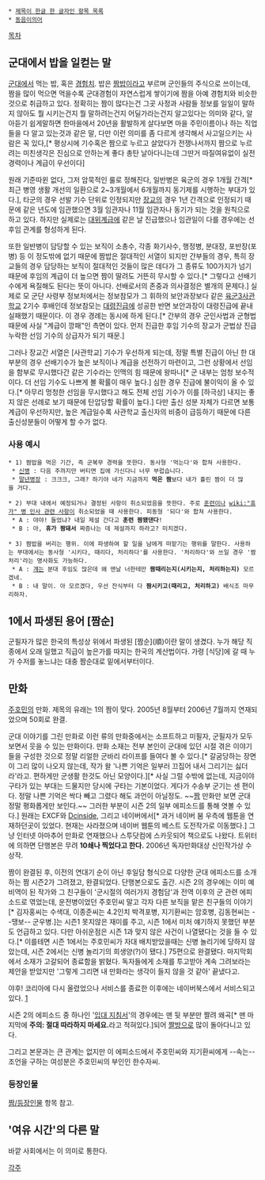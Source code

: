  * [[제목이 한글 한 글자인 항목 목록]]
 * [[동음이의어]]

[[목차]]

== 군대에서 밥을 일컫는 말 ==
[[군대]]에서 먹는 밥, 혹은 [[경험치]].
밥은 [[짬밥]]이라고 부르며 군인들의 주식으로 쓰이는데, 짬을 많이 먹으면 먹을수록 군대경험이 자연스럽게 쌓이기에 짬을 아예 경험치와 비슷한 것으로 취급하고 있다. 정확히는 짬이 많다는건 그곳 사정과 사람들 정보를 일일이 말하지 않아도 뭘 시키는건지 뭘 말하려는건지 어딜가라는건지 알고있다는 의미와 같다, 알아듣기 쉽게말하면 한마을에서 20년을 활발하게 살다보면 마을 주민이름이나 하는 직업 들을 다 알고 있는것과 같은 말, 다만 이런 의미를 좀 다르게 생각해서 사고일으키는 사람은 꼭 있다,[* 평상시에 기수혹은 짬으로 누르고 살았다가 전쟁나서까지 짬으로 누르려는 미친생각은 진심으로 안하는게 좋다 총탄 날아다니는데 그딴거 따질여유없이 실전경력이나 계급이 우선이다]

원래 기준따윈 없다, 그저 암묵적인 룰로 정해진다, 일반병은 육군의 경우 1개월 간격[* 최근 병영 생활 개선의 일환으로 2~3개월에서 6개월까지 동기제를 시행하는 부대가 있다.], 타군의 경우 선발 기수 단위로 인정되지만 [[장교]]의 경우 1년 간격으로 인정되기 때문에 같은 년도에 임관했으면 3월 임관자나 11월 임관자나 동기가 되는 것을 원칙으로 하고 있다. 하지만 실제로는 [[대위]]계급에 같은 날 진급했으나 임관일이 다를 경우에는 선후임 관계를 형성하게 된다. 

또한 일반병이 담당할 수 있는 보직이 소총수, 각종 화기사수, 행정병, 분대장, 포반장(포병) 등 이 정도밖에 없기 때문에 짬밥은 절대적인 서열이 되지만 간부들의 경우, 특히 장교들의 경우 담당하는 보직이 절대적인 것들이 많은 데다가 그 종류도 100가지가 넘기 때문에 후임의 계급이 더 높으면 짬이 딸려도 거뜬히 무시할 수 있다.[* 그렇다고 선배기수에게 욕질해도 된다는 뜻이 아니다. 선배로서의 존중과 의사결정은 별개의 문제다.] 실제로 모 군단 사령부 정보처에서는 정보참모가 그 휘하의 보안과장보다 같은 [[육군3사관학교]] 2기수 후배인데 정보참모는 [[대령]]진급에 성공한 반면 보안과장이 대령진급에 끝내 실패했기 때문이다. 이 경우 경례는 동시에 하게 된다.[* 간부의 경우 군인사법과 군형법 때문에 사실 "계급이 깡패"인 측면이 있다. 먼저 진급한 후임 기수의 장교가 군법상 진급누락한 선임 기수의 상급자가 되기 때문.]

그러나 장교간 서열은 [사관학교] 기수가 우선하게 되는데, 정말 특별 진급이 아닌 한 대부분의 경우 선배기수가 높은 보직이나 계급을 선전하기 마련이고, 그런 상황에서 선임을 함부로 무시했다간 같은 기수라는 인맥의 힘 때문에 왕따나[* 군 내부는 엄청 보수적이다. 더 선임 기수도 나쁘게 볼 확률이 매우 높다.] 심한 경우 진급에 불이익이 올 수 있다.[* 아무리 멍청한 선임을 무시했다고 해도 전체 선임 기수가 이를 [하극상] 내지는 좋지 않은 선례로 보기 때문에 탄압당할 확률이 높다.] 다만 출신 성분 자체가 다르면 보통 계급이 우선하지만, 높은 계급일수록 사관학교 출신자의 비중이 급등하기 때문에 다른 출신성분들이 어떻게 할 수가 없다.

=== 사용 예시 ===
 * 1) 짬밥을 먹은 기간, 즉 군복무 경력을 뜻한다. 동사형 '먹는다'와 합쳐 사용한다.
  * [[신병]] : 다음 주까지만 버티면 집에 가신다니 너무 부럽습니다.
  * [[말년병장]] : 크크크, 그래? 하기야 네가 지금까지 '''먹은 짬'''보다 내가 흘린 짬이 더 많을 거다.

 * 2) 부대 내에서 예정되거나 결정된 사항이 취소되었음을 뜻한다. 주로 [[훈련]]이나 [[wiki:"휴가" 병 인사 관련 사항]]이 취소되었을 때 사용한다. 피동형 '되다'와 합쳐 사용한다.
  * A : 야야! 들었냐? 내일 제설 간다고 '''훈련 짬됐댄다'''! 
  * B : 아, '''휴가 짬돼서''' 짜증나는 데 제설까지 하라고? 미치겠다.

 * 3) 짬밥을 버리는 행위. 이에 파생하여 할 일을 남에게 떠맡기는 행위를 말한다. 사용하는 부대에서는 동사형 '시키다, 때리다, 처리하다'를 사용한다. '처리하다'와 쓰일 경우 '짬처리'라는 명사화도 가능하다.
  * A : [[선임|걔]]는 분대 후임도 많은데 왜 맨날 너한테만 '''짬때리는지(시키는지, 처리하는지)''' 모르겠네.
  * B : 내 말이. 아 모르겠다, 우선 잔식부터 다 '''짬시키고(때리고, 처리하고)''' 배식조 마무리하자.
== 1에서 파생된 용어 [짬순] ==
군필자가 많은 한국의 특성상 위에서 파생된 [짬순](順)이란 말이 생겼다. 누가 해당 직종에서 오래 일했고 직급이 높은가를 따지는 한국의 계산법이다. 가령 [식당]에 갈 때 누가 수저를 놓느냐는 대충 짬순대로 밑에서부터이다.
== 만화 ==
[[주호민]]의 만화. 제목의 유래는 1의 짬이 맞다.
2005년 8월부터 2006년 7월까지 연재되었으며 50회로 완결.

군대 이야기를 그린 만화로 이런 류의 만화중에서는 소프트하고 미필자, 군필자가 모두 보면서 웃을 수 있는 만화이다. 만화 소재는 전부 본인이 군대에 있던 시절 겪은 이야기들을 구성한 것으로 정말 리얼한 군바리 라이프를 들여다 볼 수 있다.[* 갈굼당하는 장면이 그리 많이 나오지 않는데, 작가 왈 '나쁜 기억은 일부러 끄집어 내서 그리기는 싫더라'라고. 편하게만 군생활 한것도 아닌 모양이다.][* 사실 그럴 수밖에 없는데, 지금이야 구타가 있는 부대는 드물지만 당시에 구타는 기본이었다. 게다가 수송부 군기는 센 편이다. 정말 나쁜 기억은 싹다 빼고 그렸다 해도 과언이 아닐정도. ~~[[짬]] 만화만 보면 군대 정말 평화롭게만 보인다.~~ 그러한 부분이 시즌 2의 일부 에피소드를 통해 엿볼 수 있다.] 원래는 EXCF와 [[Dcinside]], 그리고 네이버에서[* 과거 네이버 붐 우측에 웹툰을 연재하던곳이 있었다. 현재는 사라졌으며 네이버 웹툰의 베스트 도전작가로 이동했다.] 그냥 인터넷 아마추어 만화로 연재했으나 스투닷컴에 스카웃되어 책으로도 나왔다. 트위터에 의하면 단행본은 무려 '''10쇄나 찍었다고 한다.''' 2006년 독자만화대상 신인작가상 수상작.

짬이 완결된 후, 이전의 연대기 순이 아닌 후일담 형식으로 다양한 군대 에피소드를 소개하는 짬 시즌2가 그려졌고, 완결되었다. 단행본으로도 출간. 시즌 2의 경우에는 이미 예비역이 된 작가와 그 친구들이 '군시절의 여러가지 경험담'과 전역 이후의 군 관련 에피소드로 엮었는데, 운전병이었던 주호민씨 말고 각자 다른 보직을 맡은 친구들의 이야기[* 김자홍씨는 수색대, 이종준씨는 4.2인치 박격포병, 지기환씨는 암호병, 김동현씨는 --땡보-- 군우병.]는 시즌1 못지않은 재미를 주고, 시즌 1에서 미처 얘기하지 못했던 부분도 언급하고 있다. 다만 아쉬운점은 시즌 1과 맞지 않은 사건이 나열됐다는 것을 들 수 있다.[* 이를테면 시즌 1에서는 주호민씨가 자대 배치받았을때는 신병 놀리기에 당하지 않았는데, 시즌 2에서는 신병 놀리기의 희생양(?)이 됐다.] 75편으로 완결됐다. 마지막회에서 소재가 고갈되어 종료함을 밝혔다. 독자들에게 소재를 투고받아 계속 그려보라는 제안을 받았지만 '그렇게 그리면 내 만화라는 생각이 들지 않을 것 같아' 끝냈다고.

야후! 코리아에 다시 올렸었으나 서비스를 종료한 이후에는 네이버북스에서 서비스되고 있다. [http://nstore.naver.com/comic/detail.nhn?productNo=546930]

시즌 2의 에피소드 중 하나인 '[http://www.doremihouse.com/bbs/b_manhwa/193443 입대 지침서]'의 경우에는 맨 뒷 부분만 짤려 왜곡[* 맨 마지막에 '''주의: 절대 따라하지 마세요.'''라고 적혀있다.]되어 [[짤방]]으로 많이 돌아다니고 있다.

그리고 본문과는 큰 관계는 없지만 이 에피소드에서 주호민씨와 지기환씨에게 --속는-- 조언을 구하는 여성분은 주호민씨의 부인인 한수자씨. 

=== 등장인물 ===
[[짬/등장인물]] 항목 참고.

== '여유 시간'의 다른 말 ==
바깥 사회에서는 이 의미로 통한다.

[[각주]]
